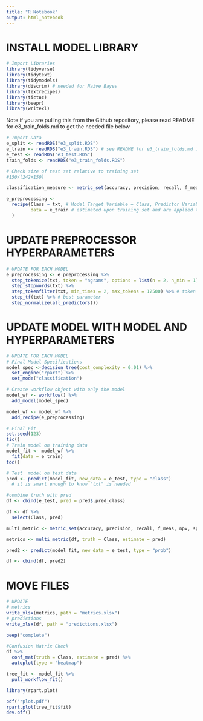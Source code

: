 ```yaml
---
title: "R Notebook"
output: html_notebook
---
```


# INSTALL MODEL LIBRARY

```r
# Import Libraries
library(tidyverse)
library(tidytext)
library(tidymodels)
library(discrim) # needed for Naive Bayes
library(textrecipes)
library(tictoc)
library(beepr)
library(writexl)
```

Note if you are pulling this from the Github repository, please read README for e3_train_folds.md to get the needed file below

```r
# Import Data
e_split <- readRDS("e3_split.RDS")
e_train <- readRDS("e3_train.RDS") # see README for e3_train_folds.md in github repository
e_test <- readRDS("e3_test.RDS")
train_folds <- readRDS("e3_train_folds.RDS")
```

```r
# Check size of test set relative to training set
#150/(242+150)
```

```r
classification_measure <- metric_set(accuracy, precision, recall, f_meas, roc_auc, npv, specificity)
```

```r
e_preprocessing <-
  recipe(Class ~ txt, # Model Target Variable = Class, Predictor Variable = Txt
         data = e_train # estimated upon training set and are applied the same way on the test set
  )
```

# UPDATE PREPROCESSOR HYPERPARAMETERS

```r
# UPDATE FOR EACH MODEL
e_preprocessing <- e_preprocessing %>%
  step_tokenize(txt, token = "ngrams", options = list(n = 2, n_min = 1)) %>% # n-gram tokeniser set best param
  step_stopwords(txt) %>% 
  step_tokenfilter(txt, min_times = 2, max_tokens = 12500) %>% # token keeper/ remover set best param
  step_tf(txt) %>% # best parameter 
  step_normalize(all_predictors()) 
```

# UPDATE MODEL WITH MODEL AND HYPERPARAMETERS

```r
# UPDATE FOR EACH MODEL
# Final Model Specifications
model_spec <-decision_tree(cost_complexity = 0.01) %>%
  set_engine("rpart") %>%
  set_mode("classification")

# Create workflow object with only the model
model_wf <- workflow() %>%
  add_model(model_spec)

model_wf <- model_wf %>%
  add_recipe(e_preprocessing)
```

```r
# Final Fit
set.seed(123)
tic()
# Train model on training data 
model_fit <- model_wf %>%
  fit(data = e_train)
toc()
```

```r
# Test  model on test data
pred <- predict(model_fit, new_data = e_test, type = "class")
  # it is smart enough to know "txt" is needed
```

```r
#combine truth with pred
df <- cbind(e_test, pred = pred$.pred_class)
```

```r
df <- df %>%
  select(Class, pred)
```

```r
multi_metric <- metric_set(accuracy, precision, recall, f_meas, npv, specificity)
```

```r
metrics <- multi_metric(df, truth = Class, estimate = pred)
```

```r
pred2 <- predict(model_fit, new_data = e_test, type = "prob")
```

```r
df <- cbind(df, pred2)
```

# MOVE FILES

```r
# UPDATE
# metrics
write_xlsx(metrics, path = "metrics.xlsx")
# predictions
write_xlsx(df, path = "predictions.xlsx")
```

```r
beep("complete")
```

```r
#Confusion Matrix Check
df %>%
  conf_mat(truth = Class, estimate = pred) %>%
  autoplot(type = "heatmap")
```

```r
tree_fit <- model_fit %>%
  pull_workflow_fit()

```

```r
library(rpart.plot)
```


```r
pdf("rplot.pdf")
rpart.plot(tree_fit$fit)
dev.off()
```


